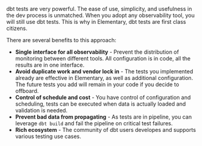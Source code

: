 dbt tests are very powerful. The ease of use, simplicity, and usefulness in the dev process is unmatched.
When you adopt any observability tool, you will still use dbt tests. This is why in Elementary, dbt tests are first class citizens.

There are several benefits to this approach:

- **Single interface for all observability** - Prevent the distribution of monitoring between different tools. All configuration is in code, all the results are in one interface.
- **Avoid duplicate work and vendor lock in** - The tests you implemented already are effective in Elementary, as well as additional configuration. The future tests you add will remain in your code if you decide to offboard.
- **Control of schedule and cost** - You have control of configuration and scheduling, tests can be executed when data is actually loaded and validation is needed.
- **Prevent bad data from propagating** - As tests are in pipeline, you can leverage `dbt build` and fail the pipeline on critical test failures.
- **Rich ecosystem** - The community of dbt users developes and supports various testing use cases.